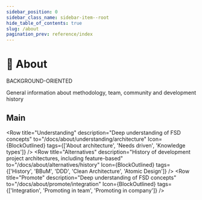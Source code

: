 ```yaml
---
sidebar_position: 0
sidebar_class_name: sidebar-item--root
hide_table_of_contents: true
slug: /about
pagination_prev: reference/index
---
```


# 🍰 About

<span class="badge badge--violet margin-bottom--md">BACKGROUND-ORIENTED</span>

<p class="summary">
General information about methodology, team, community and development history
</p>

## Main


<Row 
    title="Mission" 
    description="Goals and limitations of the methodology"
    to="/docs/about/mission"
    Icon={TrophyOutlined}
/>
<Row 
    title="Motivation" 
    description="Reasons for the creation and development of the methodology"
    to="/docs/about/motivation"
    Icon={StarOutlined}
/>
<Row 
    title="Understanding" 
    description="Deep understanding of FSD concepts"
    to="/docs/about/understanding/architecture"
    Icon={BlockOutlined}
    tags={['About architecture', 'Needs driven', 'Knowledge types']}
/>
<Row 
    title="Alternatives" 
    description="History of development project architectures, including feature-based"
    to="/docs/about/alternatives/history"
    Icon={BlockOutlined}
    tags={['History', 'BBuM', 'DDD', 'Clean Architecture', 'Atomic Design']}
/>
<Row 
    title="Promote" 
    description="Deep understanding of FSD concepts"
    to="/docs/about/promote/integration"
    Icon={BlockOutlined}
    tags={['Integration', 'Promoting in team', 'Promoting in company']}
/>